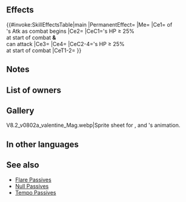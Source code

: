 {{Weapon Infobox
|tagid=SID_儚く優しい心の器
|intID=4011
|image=wep_mg288
|exclusive=1
|weaponType=Green Tome
|cost=400
|might=14
|range=2
|cooldown=-1
|effect=Enables【Canto (１)】.<br><br>Accelerates Special trigger (cooldown count-1). At start of combat, if unit's HP ≥ 25%, deals damage to foe = X% of foe's Atk as combat begins (if unit has weapon-triangle advantage or if unit's Res > foe's Res, X = 40; otherwise, X = 20; activates only when unit can attack in combat; effects that reduce damage "during combat" do not apply; will not reduce foe's HP below 1), grants Atk/Def/Res+5 to unit during combat, grants bonus to unit's Atk/Def/Res during combat = 20% of unit's Res at start of combat, and reduces the percentage of foe's non-Special "reduce damage by X%" skills by 50% during combat (excluding area-of-effect Specials).<br><br>【Canto (１)】<br>After an attack, Assist skill, or structure destruction, unit can move １ space(s).<br><br>(Unit moves according to movement type. Once per turn. Cannot attack or assist. Only highest value applied. Does not stack. After moving, if a skill that grants another action would be triggered (like with Galeforce), Canto will trigger after the granted action. Unit's base movement has no effect on movement granted. Cannot warp (using skills like Wings of Mercy) a distance greater than unit would be able to move with normal Canto movement.)
|required=Rexcalibur
|properties=
}}
==Effects==
{{#invoke:SkillEffectsTable|main
|PermanentEffect={{Eft|Accelerates Special}}
|Me={{Eft|Canto|1}}
|Ce1={{Eft|Damage|(40% if {{Tgt|Unit}}'s Res ><br>{{Tgt|Foe}}'s Res '''or''' {{Tgt|Unit}} has<br>[[weapon triangle|triangle]] advantage; else 20%)}} of<br>{{Tgt|Foe}}'s Atk as combat begins
|Ce2={{Eft|Reduce Damage Reduction|50%}}
|CeC1={{Tgt|Unit}}'s HP ≥ 25%<br>at start of combat '''&'''<br>{{Tgt|Unit}} can attack
|Ce3={{Eft|Temporary buffs|Atk/Def/Res|5}}
|Ce4={{Eft|Temporary buffs|Atk/Def/Res|20% of {{Tgt|Unit}}'s Res<br>at start of combat}}
|CeC2-4={{Tgt|Unit}}'s HP ≥ 25%<br>at start of combat
|CeT1-2={{Tgt|Foe}}
}}

==Notes==
{{Canto|1}}
{{CombatDamage|noCounter=1}}
{{Temporary buffs}}
{{At start of combat}}
{{Reduce Damage Reduction}}

==List of owners==
{{Skill Hero List}}
==Gallery==
<gallery>
V8.2_v0802a_valentine_Mag.webp|Sprite sheet for {{St|Devoted Basket+}}, {{St|Loving Breath}} and {{PAGENAME}}'s animation.
</gallery>
==In other languages==
{{OtherLanguages
|japanese=儚く優しい心の器
|german=Sanftes Gefäß
|spanishEU=Recipiente afable
|spanishLA=Recipiente tierno
|french=Récipient tendre
|italian=Tenero recipiente
|chineseTW=虛幻善良的心之容器
|portuguese=Recipiente terno
}}
==See also==
{{See also skills|cond=(Description LIKE '%=%of unit_s Res at start of combat%' OR Description LIKE '%unit%has weapon%triangle advantage%' AND Description NOT LIKE '%boosts Atk%' OR Description LIKE '%deals%damage%combat begins%') AND Exclusive='1'}}
* [[Flare Passives]]
* [[Null Passives]]
* [[Tempo Passives]]
{{Weapons Navbox}}